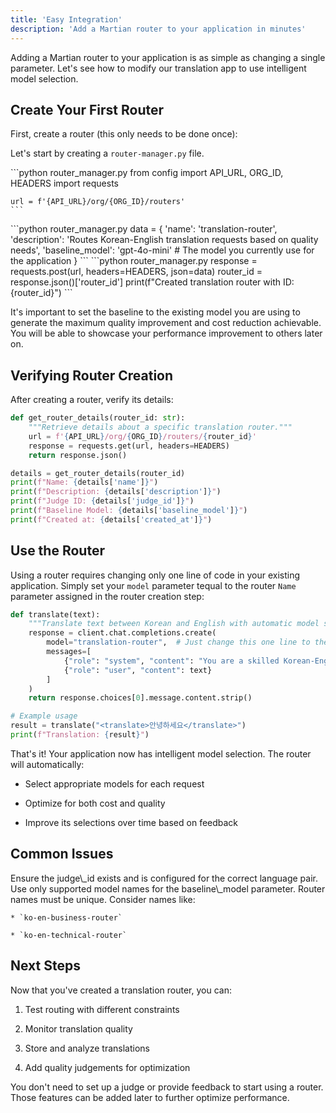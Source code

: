 ```yaml
---
title: 'Easy Integration'
description: 'Add a Martian router to your application in minutes'
---
```


Adding a Martian router to your application is as simple as changing a single parameter. Let's see how to modify our translation app to use intelligent model selection.

## Create Your First Router

First, create a router (this only needs to be done once):

Let's start by creating a `router-manager.py` file.

<Steps>
  <Step title="Initialize Router Creation">
    ```python router_manager.py
    from config import API_URL, ORG_ID, HEADERS
    import requests

    url = f'{API_URL}/org/{ORG_ID}/routers'
    ```
  </Step>

  <Step title="Define Router Parameters">
    ```python router_manager.py
    data = {
        'name': 'translation-router',
        'description': 'Routes Korean-English translation requests based on quality needs',
        'baseline_model': 'gpt-4o-mini'  # The model you currently use for the application
    }
    ```
  </Step>

  <Step title="Create Router">
    ```python router_manager.py
    response = requests.post(url, headers=HEADERS, json=data)
    router_id = response.json()['router_id']
    print(f"Created translation router with ID: {router_id}")
    ```
  </Step>
</Steps>

It's important to set the baseline to the existing model you are using to generate the maximum quality improvement and cost reduction achievable. You will be able to showcase your performance improvement to others later on.

## Verifying Router Creation

After creating a router, verify its details:

```python router_manager.py
def get_router_details(router_id: str):
    """Retrieve details about a specific translation router."""
    url = f'{API_URL}/org/{ORG_ID}/routers/{router_id}'
    response = requests.get(url, headers=HEADERS)
    return response.json()

details = get_router_details(router_id)
print(f"Name: {details['name']}")
print(f"Description: {details['description']}")
print(f"Judge ID: {details['judge_id']}")
print(f"Baseline Model: {details['baseline_model']}")
print(f"Created at: {details['created_at']}")
```

## Use the Router

Using a router requires changing only one line of code in your existing application. Simply set your `model` parameter tequal to the router `Name` parameter assigned in the router creation step:

```python basic_translator.py
def translate(text):
    """Translate text between Korean and English with automatic model selection."""
    response = client.chat.completions.create(
        model="translation-router",  # Just change this one line to the name you used when creating a router to use your router
        messages=[
            {"role": "system", "content": "You are a skilled Korean-English translator."},
            {"role": "user", "content": text}
        ]
    )
    return response.choices[0].message.content.strip()

# Example usage
result = translate("<translate>안녕하세요</translate>")
print(f"Translation: {result}")
```

That's it! Your application now has intelligent model selection. The router will automatically:

* Select appropriate models for each request

* Optimize for both cost and quality

* Improve its selections over time based on feedback

## Common Issues

<AccordionGroup>
  <Accordion title="Invalid Judge ID">
    Ensure the judge\_id exists and is configured for the correct language pair.
  </Accordion>

  <Accordion title="Invalid Baseline Model">
    Use only supported model names for the baseline\_model parameter.
  </Accordion>

  <Accordion title="Duplicate Names">
    Router names must be unique. Consider names like:

    * `ko-en-business-router`

    * `ko-en-technical-router`
  </Accordion>
</AccordionGroup>

## Next Steps

Now that you've created a translation router, you can:

1. Test routing with different constraints

2. Monitor translation quality

3. Store and analyze translations

4. Add quality judgements for optimization

<Note>
  You don't need to set up a judge or provide feedback to start using a router. Those features can be added later to further optimize performance.
</Note>